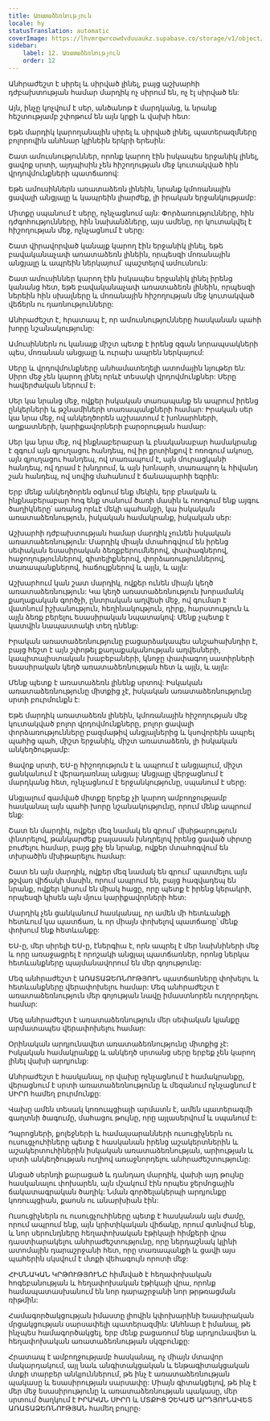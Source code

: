 ```yaml
---
title: Առատաձեռնություն
locale: hy
statusTranslation: automatic
coverImage: https://lhvmrqwrcowdvduuaukz.supabase.co/storage/v1/object/public/strapi-uploads/small_cover-educacion-fundamental.webp-2d51a7828a2b1309555be27f7e2a61a0.webp
sidebar:
    label: 12. Առատաձեռնություն
    order: 12
---
```

Անհրաժեշտ է սիրել և սիրված լինել, բայց աշխարհի դժբախտության համար մարդիկ ոչ սիրում են, ոչ էլ սիրված են:

Այն, ինչը կոչվում է սեր, անծանոթ է մարդկանց, և նրանք հեշտությամբ շփոթում են այն կրքի և վախի հետ:

Եթե մարդիկ կարողանային սիրել և սիրված լինել, պատերազմները բոլորովին անհնար կլինեին երկրի երեսին:

Շատ ամուսնություններ, որոնք կարող էին իսկապես երջանիկ լինել, ցավոք սրտի, այդպիսին չեն հիշողության մեջ կուտակված հին վրդովմունքների պատճառով:

Եթե ամուսիններն առատաձեռն լինեին, նրանք կմոռանային ցավալի անցյալը և կապրեին լիարժեք, լի իրական երջանկությամբ:

Միտքը սպանում է սերը, ոչնչացնում այն: Փորձառությունները, հին դժգոհությունները, հին նախանձները, այս ամենը, որ կուտակվել է հիշողության մեջ, ոչնչացնում է սերը:

Շատ վիրավորված կանայք կարող էին երջանիկ լինել, եթե բավականաչափ առատաձեռն լինեին, որպեսզի մոռանային անցյալը և ապրեին ներկայում՝ պաշտելով ամուսնուն:

Շատ ամուսիններ կարող էին իսկապես երջանիկ լինել իրենց կանանց հետ, եթե բավականաչափ առատաձեռն լինեին, որպեսզի ներեին հին սխալները և մոռանային հիշողության մեջ կուտակված վեճերն ու դառնությունները:

Անհրաժեշտ է, հրատապ է, որ ամուսնությունները հասկանան պահի խորը նշանակությունը:

Ամուսիններն ու կանայք միշտ պետք է իրենց զգան նորապսակների պես, մոռանան անցյալը և ուրախ ապրեն ներկայում:

Սերը և վրդովմունքները անհամատեղելի ատոմային նյութեր են: Սիրո մեջ չեն կարող լինել որևէ տեսակի վրդովմունքներ: Սերը հավերժական ներում է։

Սեր կա նրանց մեջ, ովքեր իսկական տառապանք են ապրում իրենց ընկերների և թշնամիների տառապանքների համար: Իրական սեր կա նրա մեջ, ով անկեղծորեն աշխատում է խոնարհների, աղքատների, կարիքավորների բարօրության համար:

Սեր կա նրա մեջ, ով ինքնաբերաբար և բնականաբար համակրանք է զգում այն գյուղացու հանդեպ, ով իր քրտինքով է ոռոգում ակոսը, այն գյուղացու հանդեպ, ով տառապում է, այն մուրացկանի հանդեպ, ով դրամ է խնդրում, և այն խոնարհ, տառապող և հիվանդ շան հանդեպ, ով սովից մահանում է ճանապարհի եզրին:

Երբ մենք անկեղծորեն օգնում ենք մեկին, երբ բնական և ինքնաբերաբար հոգ ենք տանում ծառի մասին և ոռոգում ենք այգու ծաղիկները՝ առանց որևէ մեկի պահանջի, կա իսկական առատաձեռնություն, իսկական համակրանք, իսկական սեր:

Աշխարհի դժբախտության համար մարդիկ չունեն իսկական առատաձեռնություն: Մարդիկ միայն մտահոգվում են իրենց սեփական եսասիրական ձեռքբերումներով, փափագներով, հաջողություններով, գիտելիքներով, փորձառություններով, տառապանքներով, հաճույքներով և այլն, և այլն:

Աշխարհում կան շատ մարդիկ, ովքեր ունեն միայն կեղծ առատաձեռնություն: Կա կեղծ առատաձեռնություն խորամանկ քաղաքական գործչի, ընտրական աղվեսի մեջ, ով գումար է վատնում իշխանություն, հեղինակություն, դիրք, հարստություն և այլն ձեռք բերելու եսասիրական նպատակով: Մենք չպետք է կատվին նապաստակի տեղ դնենք:

Իրական առատաձեռնությունը բացարձակապես անշահախնդիր է, բայց հեշտ է այն շփոթել քաղաքականության աղվեսների, կապիտալիստական խաբեբաների, կնոջը փափագող սատիրների եսասիրական կեղծ առատաձեռնության հետ և այլն, և այլն:

Մենք պետք է առատաձեռն լինենք սրտով: Իսկական առատաձեռնությունը միտքից չէ, իսկական առատաձեռնությունը սրտի բուրմունքն է:

Եթե մարդիկ առատաձեռն լինեին, կմոռանային հիշողության մեջ կուտակված բոլոր վրդովմունքները, բոլոր ցավալի փորձառությունները բազմաթիվ անցյալներից և կսովորեին ապրել պահից պահ, միշտ երջանիկ, միշտ առատաձեռն, լի իսկական անկեղծությամբ:

Ցավոք սրտի, ԵՍ-ը հիշողություն է և ապրում է անցյալում, միշտ ցանկանում է վերադառնալ անցյալ: Անցյալը վերջացնում է մարդկանց հետ, ոչնչացնում է երջանկությունը, սպանում է սերը:

Անցյալում գամված միտքը երբեք չի կարող ամբողջությամբ հասկանալ այն պահի խորը նշանակությունը, որում մենք ապրում ենք:

Շատ են մարդիկ, ովքեր մեզ նամակ են գրում՝ մխիթարություն փնտրելով, թանկարժեք բալասան խնդրելով իրենց ցաված սիրտը բուժելու համար, բայց քիչ են նրանք, ովքեր մտահոգվում են տխրածին մխիթարելու համար:

Շատ են այն մարդիկ, ովքեր մեզ նամակ են գրում՝ պատմելու այն թշվառ վիճակի մասին, որում ապրում են, բայց հազվադեպ են նրանք, ովքեր կիսում են միակ հացը, որը պետք է իրենց կերակրի, որպեսզի կիսեն այն մյուս կարիքավորների հետ:

Մարդիկ չեն ցանկանում հասկանալ, որ ամեն մի հետևանքի հետևում կա պատճառ, և որ միայն փոխելով պատճառը՝ մենք փոխում ենք հետևանքը:

ԵՍ-ը, մեր սիրելի ԵՍ-ը, էներգիա է, որն ապրել է մեր նախնիների մեջ և որը առաջացրել է որոշակի անցյալ պատճառներ, որոնց ներկա հետևանքները պայմանավորում են մեր գոյությունը:

Մեզ անհրաժեշտ է ԱՌԱՏԱՁԵՌՆՈՒԹՅՈՒՆ պատճառները փոխելու և հետևանքները վերափոխելու համար: Մեզ անհրաժեշտ է առատաձեռնություն մեր գոյության նավը իմաստնորեն ուղղորդելու համար:

Մեզ անհրաժեշտ է առատաձեռնություն մեր սեփական կյանքը արմատապես վերափոխելու համար:

Օրինական արդյունավետ առատաձեռնությունը միտքից չէ: Իսկական համակրանքը և անկեղծ սրտանց սերը երբեք չեն կարող լինել վախի արդյունք:

Անհրաժեշտ է հասկանալ, որ վախը ոչնչացնում է համակրանքը, վերացնում է սրտի առատաձեռնությունը և մեզանում ոչնչացնում է ՍԻՐՈ համեղ բուրմունքը:

Վախը ամեն տեսակ կոռուպցիայի արմատն է, ամեն պատերազմի գաղտնի ծագումը, մահացու թույնը, որը այլասերվում և սպանում է:

Դպրոցների, քոլեջների և համալսարանների ուսուցիչներն ու ուսուցչուհիները պետք է հասկանան իրենց աշակերտներին և աշակերտուհիներին իսկական առատաձեռնության, արիության և սրտի անկեղծության ուղիով առաջնորդելու անհրաժեշտությունը:

Անցած սերնդի քարացած և դանդաղ մարդիկ, վախի այդ թույնը հասկանալու փոխարեն, այն մշակում էին որպես ջերմոցային ճակատագրական ծաղիկ: Նման գործելակերպի արդյունքը կոռուպցիան, քաոսն ու անարխիան էին:

Ուսուցիչներն ու ուսուցչուհիները պետք է հասկանան այն ժամը, որում ապրում ենք, այն կրիտիկական վիճակը, որում գտնվում ենք, և նոր սերունդները հեղափոխական էթիկայի հիմքերի վրա դաստիարակելու անհրաժեշտությունը, որը ներդաշնակ կլինի ատոմային դարաշրջանի հետ, որը տառապանքի և ցավի այս պահերին սկսվում է մտքի վեհագույն որոտի մեջ:

ՀԻՄՆԱԿԱՆ ԿՐԹՈՒԹՅՈՒՆԸ հիմնված է հեղափոխական հոգեբանության և հեղափոխական էթիկայի վրա, որոնք համապատասխանում են նոր դարաշրջանի նոր թրթռացման ռիթմին:

Համագործակցության իմաստը լիովին կփոխարինի եսասիրական մրցակցության սարսափելի պատերազմին: Անհնար է իմանալ, թե ինչպես համագործակցել, երբ մենք բացառում ենք արդյունավետ և հեղափոխական առատաձեռնության սկզբունքը:

Հրատապ է ամբողջությամբ հասկանալ, ոչ միայն մտավոր մակարդակում, այլ նաև անգիտակցական և ենթագիտակցական մտքի տարբեր անկյուններում, թե ինչ է առատաձեռնության պակասը և եսասիրության սարսափը: Միայն գիտակցելով, թե ինչ է մեր մեջ եսասիրությունը և առատաձեռնության պակասը, մեր սրտում ծաղկում է ԻՐԱԿԱՆ ՍԻՐՈ և ՄՏՔԻՑ ՉԵԿԱԾ ԱՐԴՅՈՒՆԱՎԵՏ ԱՌԱՏԱՁԵՌՆՈՒԹՅԱՆ համեղ բույրը։

